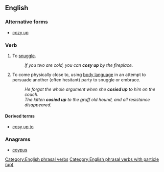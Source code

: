 ==English==

===Alternative forms===
* [[cozy up]]

===Verb===
{{en-verb|head=[[cosy]] [[up]]|cosies up|cosying up|cosied up|cosied up}}

# To [[snuggle]].
#: ''If you two are cold, you can '''cosy up''' by the fireplace.''
# To come physically close to, using [[body language]] in an attempt to persuade another (often hesitant) party to snuggle or embrace.
#: ''He forgot the whole argument when she '''cosied up''' to him on the couch.''
#: ''The kitten '''cosied up''' to the gruff old hound, and all resistance disappeared.''

====Derived terms====
* [[cosy up to]]

===Anagrams===
* [[coypus#English|coypus]]

[[Category:English phrasal verbs]]
[[Category:English phrasal verbs with particle (up)]]